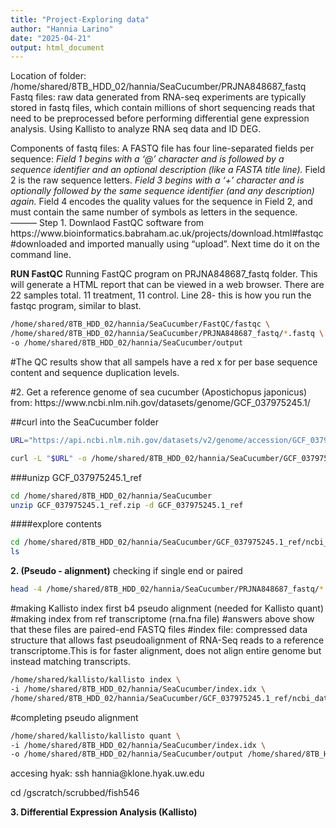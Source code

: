```yaml
---
title: "Project-Exploring data"
author: "Hannia Larino"
date: "2025-04-21"
output: html_document
---
```


Location of folder: /home/shared/8TB_HDD_02/hannia/SeaCucumber/PRJNA848687_fastq
Fastq files: raw data generated from RNA-seq experiments are typically stored in fastq files, which contain millions of short sequencing reads that need to be preprocessed before performing differential gene expression analysis.
Using Kallisto to analyze RNA seq data and ID DEG. 

Components of fastq files: 
A FASTQ file has four line-separated fields per sequence:
*Field 1 begins with a ‘@’ character and is followed by a sequence identifier and an optional description (like a FASTA title line).
*Field 2 is the raw sequence letters.
*Field 3 begins with a ‘+’ character and is optionally followed by the same sequence identifier (and any description) again.
*Field 4 encodes the quality values for the sequence in Field 2, and must contain the same number of symbols as letters in the sequence.
---------
Step 1. Downlaod FastQC software from https://www.bioinformatics.babraham.ac.uk/projects/download.html#fastqc
#downloaded and imported manually using "upload". Next time do it on the command line. 

**RUN FastQC**
Running FastQC program on PRJNA848687_fastq folder. This will generate a HTML report that can be viewed in a web browser.
There are 22 samples total. 11 treatment, 11 control. 
Line 28- this is how you run the fastqc program, similar to blast. 

```bash
/home/shared/8TB_HDD_02/hannia/SeaCucumber/FastQC/fastqc \
/home/shared/8TB_HDD_02/hannia/SeaCucumber/PRJNA848687_fastq/*.fastq \
-o /home/shared/8TB_HDD_02/hannia/SeaCucumber/output

```
#The QC results show that all sampels have a red x for per base sequence content and sequence duplication levels. 

#2. Get a reference genome of sea cucumber (Apostichopus japonicus) from:
https://www.ncbi.nlm.nih.gov/datasets/genome/GCF_037975245.1/


##curl into the SeaCucumber folder
```bash
URL="https://api.ncbi.nlm.nih.gov/datasets/v2/genome/accession/GCF_037975245.1/download?include_annotation_type=GENOME_FASTA&include_annotation_type=GENOME_GFF&include_annotation_type=RNA_FASTA&include_annotation_type=CDS_FASTA&include_annotation_type=PROT_FASTA&include_annotation_type=SEQUENCE_REPORT&hydrated=FULLY_HYDRATED"

curl -L "$URL" -o /home/shared/8TB_HDD_02/hannia/SeaCucumber/GCF_037975245.1_ref.zip
```
###unizp GCF_037975245.1_ref
```bash
cd /home/shared/8TB_HDD_02/hannia/SeaCucumber
unzip GCF_037975245.1_ref.zip -d GCF_037975245.1_ref 
```
####explore contents
```bash
cd /home/shared/8TB_HDD_02/hannia/SeaCucumber/GCF_037975245.1_ref/ncbi_dataset/data/GCF_037975245.1
ls

```


**2. (Pseudo - alignment)**
checking if single end or paired
```bash
head -4 /home/shared/8TB_HDD_02/hannia/SeaCucumber/PRJNA848687_fastq/*.fastq          

```

#making Kallisto index first b4 pseudo alignment (needed for Kallisto quant)
#making index from ref transcriptome (rna.fna file)
#answers above show that these files are paired-end FASTQ files 
#index file: compressed data structure that allows fast pseudoalignment of RNA-Seq reads to a reference transcriptome.This is for faster alignment, does not align entire genome but instead matching transcripts.

```bash
/home/shared/kallisto/kallisto index \
-i /home/shared/8TB_HDD_02/hannia/SeaCucumber/index.idx \
/home/shared/8TB_HDD_02/hannia/SeaCucumber/GCF_037975245.1_ref/ncbi_dataset/data/GCF_037975245.1/rna.fna
```

#completing pseudo alignment 
```bash
/home/shared/kallisto/kallisto quant \
-i /home/shared/8TB_HDD_02/hannia/SeaCucumber/index.idx \
-o /home/shared/8TB_HDD_02/hannia/SeaCucumber/output /home/shared/8TB_HDD_02/hannia/SeaCucumber/PRJNA848687_fastq/*.fastq
```

accesing hyak: ssh hannia@klone.hyak.uw.edu

cd /gscratch/scrubbed/fish546

**3. Differential Expression Analysis (Kallisto)**




